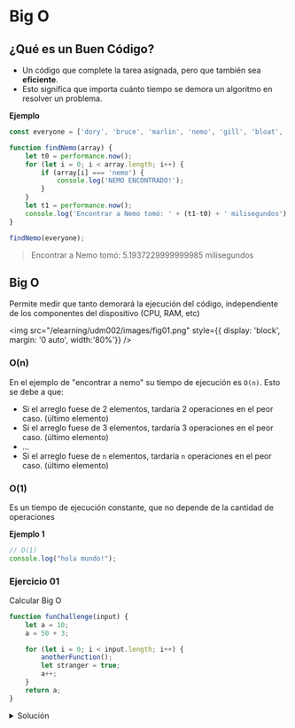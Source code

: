 # Big O

## ¿Qué es un Buen Código?
- Un código que complete la tarea asignada, pero que también sea **eficiente**.
- Esto significa que importa cuánto tiempo se demora un algoritmo en resolver un problema.


**Ejemplo**

```js
const everyone = ['dory', 'bruce', 'marlin', 'nemo', 'gill', 'bloat', 'nigel', 'squirt', 'darla', 'hank'];

function findNemo(array) {
    let t0 = performance.now();
    for (let i = 0; i < array.length; i++) {
        if (array[i] === 'nemo') {
            console.log('NEMO ENCONTRADO!');
        }
    }
    let t1 = performance.now();
    console.log('Encontrar a Nemo tomó: ' + (t1-t0) + ' milisegundos')
}

findNemo(everyone);
```

> Encontrar a Nemo tomó: 5.1937229999999985 milisegundos

## Big O
Permite medir que tanto demorará la ejecución del código, independiente de los componentes del dispositivo (CPU, RAM, etc)

<img
	src="/elearning/udm002/images/fig01.png"
	style={{ display: 'block', margin: '0 auto', width:'80%'}}
/>
<br/>


### O(n)
En el ejemplo de "encontrar a nemo" su tiempo de ejecución es `O(n)`. Esto se debe a que:
- Si el arreglo fuese de 2 elementos, tardaría 2 operaciones en el peor caso. (último elemento)
- Si el arreglo fuese de 3 elementos, tardaría 3 operaciones en el peor caso. (último elemento)
- ...
- Si el arreglo fuese de `n` elementos, tardaría `n` operaciones en el peor caso. (último elemento)

### O(1)
Es un tiempo de ejecución constante, que no depende de la cantidad de operaciones

**Ejemplo 1**

```js
// O(1)
console.log("hola mundo!");
```

### Ejercicio 01
Calcular Big O

```js
function funChallenge(input) {
    let a = 10;
    a = 50 + 3;

    for (let i = 0; i < input.length; i++) {
        anotherFunction();
        let stranger = true;
        a++;
    }
    return a;
}
```

<details>
    <summary>Solución</summary>
```js
function funChallenge(input) {
    let a = 10; // O(1)
    a = 50 + 3; // O(1)

    for (let i = 0; i < input.length; i++) {
        anotherFunction(); // O(n)
        let stranger = true; // O(n)
        a++; // O(n)
    }
    return a; // O(1)
}

// O(1+1+1+n+n+n+n) = O(3+3n) = O(n) 
```
</details>

### Ejercicio 02
Calcular Big O

```js
function anotherFunChallenge(input) {
    let a = 5;
    let b = 10;
    let c = 50;
    for (let i = 0; i < input; i++) {
        let x = i + 1;
        let y = i + 2;
        let z = i + 3;
    }
    for (let j = 0; j < input; j++) {
        let p = j * 2;
        let q = j * 2;
    }
    let whoAmI = "I don't know";
}
```

<details>
    <summary>Solución</summary>
```js
function anotherFunChallenge(input) {
    let a = 5;  // O(1)
    let b = 10; // O(1)
    let c = 50; // O(1)
    for (let i = 0; i < input; i++) {
        let x = i + 1; // O(n)
        let y = i + 2; // O(n)
        let z = i + 3; // O(n)
    }
    for (let j = 0; j < input; j++) {
        let p = j * 2; // O(n)
        let q = j * 2; // O(n)
    }
    let whoAmI = "I don't know"; // O(1)
}

// O(4+5n) = O(n)
```
</details>

### O(n²)

```js
const boxes = [1,2,3,4,5];

function logAllPairsOfArray(array) {
    for (let i = 0; i < array.length; i++) {
        for (let j = 0; j < array.length; j++) {
            console.log(array[i], array[j])
        }
    }
}
logAllPairsOfArray(boxes);

// O(n * n) = O(n²)
// debido a que hay 2 "for" anidados
```

### Reglas de BigO

1. **Considerar el peor escenario:** Analizar la complejidad en el caso más desfavorable
2. **Remover constantes:** Eliminar factores constantes (ej: `O(2n) → O(n)`)
3. **Términos diferentes para entradas diferentes:** Usar variables distintas para entradas de diferente tamaño (ej: `O(m + n)` para dos arrays de entrada)
4. **Eliminar términos no dominantes:** Conservar solo el término de mayor crecimiento (ej: `O(n² + n) → O(n²)`)

### O(n!)
Ineficiente, se genera cuando se utiliza un loop por cada elemento

